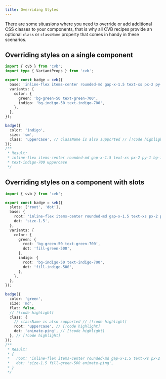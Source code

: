 ```yaml
---
title: Overriding Styles
---
```


There are some situasions where you need to override or add additional CSS classes to your components, that is why all CVB
recipes provide an optional `class` or `className` property that comes in handy in these scenarios.

## Overriding styles on a single component

```ts title="components/badge.recipe.ts"
import { cvb } from 'cvb';
import type { VariantProps } from 'cvb';

export const badge = cvb({
  base: 'inline-flex items-center rounded-md gap-x-1.5 text-xs px-2 py-1',
  variants: {
    color: {
      green: 'bg-green-50 text-green-700',
      indigo: 'bg-indigo-50 text-indigo-700',
    },
  },
});

badge({
  color: 'indigo',
  size: 'sm',
  class: 'uppercase', // className is also supported // [!code highlight]
});
/**
 * Result:
 * inline-flex items-center rounded-md gap-x-1.5 text-xs px-2 py-1 bg-indigo-50
 * text-indigo-700 uppercase
 */
```

## Overriding styles on a component with slots

```ts title="components/badge.recipe.ts"
import { svb } from 'cvb';

export const badge = svb({
  slots: ['root', 'dot'],
  base: {
    root: 'inline-flex items-center rounded-md gap-x-1.5 text-xs px-2 py-1',
    dot: 'size-1.5',
  },
  variants: {
    color: {
      green: {
        root: 'bg-green-50 text-green-700',
        dot: 'fill-green-500',
      },
      indigo: {
        root: 'bg-indigo-50 text-indigo-700',
        dot: 'fill-indigo-500',
      },
    },
  },
});

badge({
  color: 'green',
  size: 'md',
  flat: false,
  // [!code highlight]
  class: {
    // className is also supported // [!code highlight]
    root: 'uppercase', // [!code highlight]
    dot: 'animate-ping', // [!code highlight]
  }, // [!code highlight]
});
/**
 * Result:
 * {
 *   root: 'inline-flex items-center rounded-md gap-x-1.5 text-xs px-2 py-1 bg-green-50 text-green-700 uppercase',
 *   dot: 'size-1.5 fill-green-500 animate-ping',
 * }
 */
```
